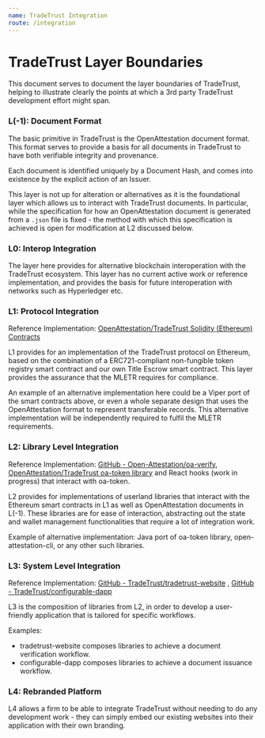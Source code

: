 ```yaml
---
name: TradeTrust Integration
route: /integration
---
```


# TradeTrust Layer Boundaries

This document serves to document the layer boundaries of TradeTrust, helping to illustrate clearly the points at which a 3rd party TradeTrust development effort might span.


### L(-1): Document Format
The basic primitive in TradeTrust is the OpenAttestation document format. This format serves to provide a basis for all documents in TradeTrust to have both verifiable integrity and provenance. 

Each document is identified uniquely by a Document Hash, and comes into existence by the explicit action of an Issuer.

This layer is not up for alteration or alternatives as it is the foundational layer which allows us to interact with TradeTrust documents. In particular, while the specification for how an OpenAttestation document is generated from a `.json` file is fixed - the method with which this specification is achieved is open for modification at L2 discussed below.

### L0: Interop Integration

The layer here provides for alternative blockchain interoperation with the TradeTrust ecosystem. This layer has no current active work or reference implementation, and provides the basis for future interoperation with networks such as Hyperledger etc.


### L1: Protocol Integration

Reference Implementation: [OpenAttestation/TradeTrust Solidity (Ethereum) Contracts](https://github.com/Open-Attestation/oa-token/tree/master/contracts)

L1 provides for an implementation of the TradeTrust protocol on Ethereum, based on the combination of a ERC721-compliant non-fungible token registry smart contract and our own Title Escrow smart contract. This layer provides the assurance that the MLETR requires for compliance.

An example of an alternative implementation here could be a Viper port of the smart contracts above, or even a whole separate design that uses the OpenAttestation format to represent transferable records. This alternative implementation will be independently required to fulfil the MLETR requirements.

### L2: Library Level Integration

Reference Implementation: [GitHub - Open-Attestation/oa-verify](https://github.com/Open-Attestation/oa-verify), [OpenAttestation/TradeTrust oa-token library](https://github.com/Open-Attestation/oa-token) and React hooks (work in progress) that interact with oa-token.

L2 provides for implementations of userland libraries that interact with the Ethereum smart contracts in L1 as well as OpenAttestation documents in L(-1). These libraries are for ease of interaction, abstracting out the state and wallet management functionalities that require a lot of integration work. 

Example of alternative implementation: Java port of oa-token library, open-attestation-cli, or any other such libraries.

### L3: System Level Integration

Reference Implementation: [GitHub - TradeTrust/tradetrust-website](https://github.com/TradeTrust/tradetrust-website) , [GitHub - TradeTrust/configurable-dapp](https://github.com/TradeTrust/configurable-dapp)

L3 is the composition of libraries from L2, in order to develop a user-friendly application that is tailored for specific workflows. 

Examples: 
- tradetrust-website composes libraries to achieve a document verification workflow.
- configurable-dapp composes libraries to achieve a document issuance workflow.

### L4: Rebranded Platform

L4 allows a firm to be able to integrate TradeTrust without needing to do any development work - they can simply embed our existing websites into their application with their own branding.
